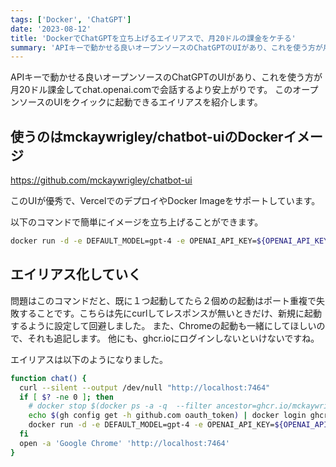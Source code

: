 ```yaml
---
tags: ['Docker', 'ChatGPT']
date: '2023-08-12'
title: 'DockerでChatGPTを立ち上げるエイリアスで、月20ドルの課金をケチる'
summary: 'APIキーで動かせる良いオープンソースのChatGPTのUIがあり、これを使う方が月20ドル課金してchat.openai.comで会話するより安上がりです。 このオープンソースのUIをクイックに起動できるエイリアスを紹介します。'
---
```



APIキーで動かせる良いオープンソースのChatGPTのUIがあり、これを使う方が月20ドル課金してchat.openai.comで会話するより安上がりです。
このオープンソースのUIをクイックに起動できるエイリアスを紹介します。

## 使うのはmckaywrigley/chatbot-uiのDockerイメージ

https://github.com/mckaywrigley/chatbot-ui

このUIが優秀で、VercelでのデプロイやDocker Imageをサポートしています。

以下のコマンドで簡単にイメージを立ち上げることができます。

```bash
docker run -d -e DEFAULT_MODEL=gpt-4 -e OPENAI_API_KEY=${OPENAI_API_KEY} -p 7464:3000 ghcr.io/mckaywrigley/chatbot-ui:main
```

## エイリアス化していく

問題はこのコマンドだと、既に１つ起動してたら２個めの起動はポート重複で失敗することです。こちらは先にcurlしてレスポンスが無いときだけ、新規に起動するように設定して回避しました。
また、Chromeの起動も一緒にしてほしいので、それも追記します。
他にも、ghcr.ioにログインしないといけないですね。

エイリアスは以下のようになりました。

```bash
function chat() {
  curl --silent --output /dev/null "http://localhost:7464"
  if [ $? -ne 0 ]; then
    # docker stop $(docker ps -a -q  --filter ancestor=ghcr.io/mckaywrigley/chatbot-ui:main)
    echo $(gh config get -h github.com oauth_token) | docker login ghcr.io -u umihico --password-stdin
    docker run -d -e DEFAULT_MODEL=gpt-4 -e OPENAI_API_KEY=${OPENAI_API_KEY} -p 7464:3000 ghcr.io/mckaywrigley/chatbot-ui:main
  fi
  open -a 'Google Chrome' 'http://localhost:7464'
}
```
